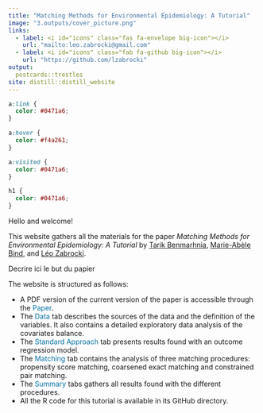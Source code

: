 ```yaml
---
title: "Matching Methods for Environmental Epidemiology: A Tutorial"
image: "3.outputs/cover_picture.png"
links:
  - label: <i id="icons" class="fas fa-envelope big-icon"></i>
    url: "mailto:leo.zabrocki@gmail.com"
  - label: <i id="icons" class="fab fa-github big-icon"></i>
    url: "https://github.com/lzabrocki"
output:
  postcards::trestles
site: distill::distill_website
---
```


```css
a:link {
  color: #0471a6;
}

a:hover {
  color: #f4a261;
}

a:visited {
  color: #0471a6;
}

h1 {
  color: #0471a6;
}
```

<DIV align="justify">

Hello and welcome!

This website gathers all the materials for the paper *Matching Methods for Environmental Epidemiology: A Tutorial* by [Tarik Benmarhnia](https://profiles.ucsd.edu/tarik.benmarhnia), [Marie-Abèle Bind](https://biostatistics.massgeneral.org/faculty/marie-abele-bind-phd/), and [Léo Zabrocki](https://lzabrocki.github.io/).


Decrire ici le but du papier

The website is structured as follows:

* A PDF version of the current version of the paper is accessible through the <span style="color:#0471a6">Paper</span>.
* The <span style="color:#0471a6">Data</span> tab describes the sources of the data and the definition of the variables. It also contains a detailed exploratory data analysis of the covariates balance.
* The <span style="color:#0471a6">Standard Approach</span> tab presents results found with an outcome regression model.
* The <span style="color:#0471a6">Matching</span> tab contains the analysis of three matching procedures: propensity score matching, coarsened exact matching and constrained pair matching.
* The <span style="color:#0471a6">Summary</span> tabs gathers all results found with the different procedures.
* All the R code for this tutorial is available in its GitHub directory.

</DIV>



